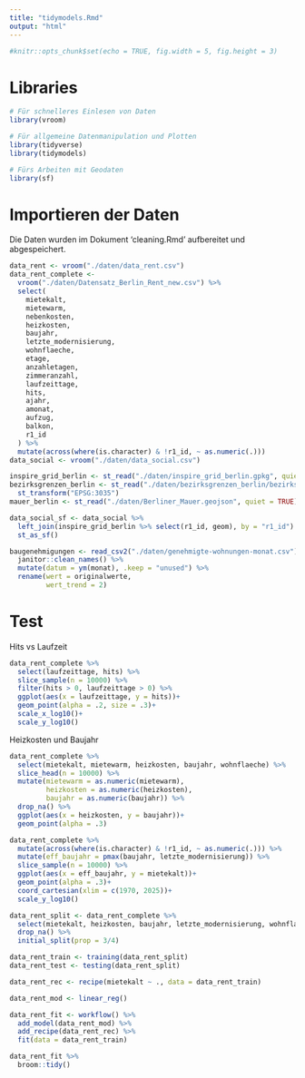 ```yaml
---
title: "tidymodels.Rmd"
output: "html"
---
```


```r
#knitr::opts_chunk$set(echo = TRUE, fig.width = 5, fig.height = 3)
```

# Libraries
```r
# Für schnelleres Einlesen von Daten
library(vroom)

# Für allgemeine Datenmanipulation und Plotten
library(tidyverse)
library(tidymodels)

# Fürs Arbeiten mit Geodaten
library(sf)
```


# Importieren der Daten
Die Daten wurden im Dokument 'cleaning.Rmd' aufbereitet und abgespeichert.
```r
data_rent <- vroom("./daten/data_rent.csv")
data_rent_complete <-
  vroom("./daten/Datensatz_Berlin_Rent_new.csv") %>%
  select(
    mietekalt,
    mietewarm,
    nebenkosten,
    heizkosten,
    baujahr,
    letzte_modernisierung,
    wohnflaeche,
    etage,
    anzahletagen,
    zimmeranzahl,
    laufzeittage,
    hits,
    ajahr,
    amonat,
    aufzug,
    balkon,
    r1_id
  ) %>%
  mutate(across(where(is.character) & !r1_id, ~ as.numeric(.)))
data_social <- vroom("./daten/data_social.csv")

inspire_grid_berlin <- st_read("./daten/inspire_grid_berlin.gpkg", quiet = TRUE)
bezirksgrenzen_berlin <- st_read("./daten/bezirksgrenzen_berlin/bezirksgrenzen.shp", quiet = TRUE) %>%
  st_transform("EPSG:3035")
mauer_berlin <- st_read("./daten/Berliner_Mauer.geojson", quiet = TRUE)

data_social_sf <- data_social %>%
  left_join(inspire_grid_berlin %>% select(r1_id, geom), by = "r1_id") %>%
  st_as_sf()

baugenehmigungen <- read_csv2("./daten/genehmigte-wohnungen-monat.csv") %>%
  janitor::clean_names() %>%
  mutate(datum = ym(monat), .keep = "unused") %>%
  rename(wert = originalwerte,
         wert_trend = 2)
```


# Test
Hits vs Laufzeit
```r
data_rent_complete %>%
  select(laufzeittage, hits) %>%
  slice_sample(n = 10000) %>%
  filter(hits > 0, laufzeittage > 0) %>%
  ggplot(aes(x = laufzeittage, y = hits))+
  geom_point(alpha = .2, size = .3)+
  scale_x_log10()+
  scale_y_log10()
```

Heizkosten und Baujahr
```r
data_rent_complete %>%
  select(mietekalt, mietewarm, heizkosten, baujahr, wohnflaeche) %>%
  slice_head(n = 10000) %>%
  mutate(mietewarm = as.numeric(mietewarm),
         heizkosten = as.numeric(heizkosten),
         baujahr = as.numeric(baujahr)) %>%
  drop_na() %>%
  ggplot(aes(x = heizkosten, y = baujahr))+
  geom_point(alpha = .3)
```

```r
data_rent_complete %>%
  mutate(across(where(is.character) & !r1_id, ~ as.numeric(.))) %>%
  mutate(eff_baujahr = pmax(baujahr, letzte_modernisierung)) %>%
  slice_sample(n = 10000) %>%
  ggplot(aes(x = eff_baujahr, y = mietekalt))+
  geom_point(alpha = .3)+
  coord_cartesian(xlim = c(1970, 2025))+
  scale_y_log10()
```


```r
data_rent_split <- data_rent_complete %>%
  select(mietekalt, heizkosten, baujahr, letzte_modernisierung, wohnflaeche, etage, anzahletagen, zimmeranzahl, laufzeittage, ajahr) %>%
  drop_na() %>%
  initial_split(prop = 3/4)

data_rent_train <- training(data_rent_split)
data_rent_test <- testing(data_rent_split)
```

```r
data_rent_rec <- recipe(mietekalt ~ ., data = data_rent_train)

data_rent_mod <- linear_reg()

data_rent_fit <- workflow() %>% 
  add_model(data_rent_mod) %>% 
  add_recipe(data_rent_rec) %>%
  fit(data = data_rent_train)
```

```r
data_rent_fit %>%
  broom::tidy()
```



